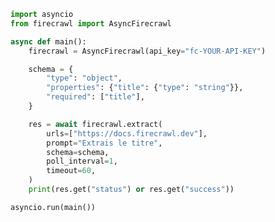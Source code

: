 ```python Python
import asyncio
from firecrawl import AsyncFirecrawl

async def main():
    firecrawl = AsyncFirecrawl(api_key="fc-YOUR-API-KEY")

    schema = {
        "type": "object",
        "properties": {"title": {"type": "string"}},
        "required": ["title"],
    }

    res = await firecrawl.extract(
        urls=["https://docs.firecrawl.dev"],
        prompt="Extrais le titre",
        schema=schema,
        poll_interval=1,
        timeout=60,
    )
    print(res.get("status") or res.get("success"))

asyncio.run(main())
```
